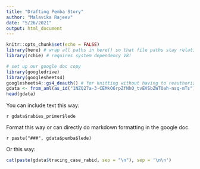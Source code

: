 ```yaml
---
title: "Drafting Pemba Story"
author: "Malavika Rajeev"
date: "5/26/2021"
output: html_document
---
```


```r
knitr::opts_chunk$set(echo = FALSE)
library(here) # wrap all paths in here() so that file paths stay relative to project root
library(rchie) # requires system dependency V8!

# set up our google doc copy
library(googledrive)
library(googlesheets4)
googlesheets4::gs4_deauth() # for knitting without having to reauthorize (otherwise will hang!)
gdata <- from_aml(as_id("1NZQ27a-3-CEMkO6rpZfNhO_tvEVSbZWTOah-nsq-mTs"))
head(gdata)
```

You can include text this way:

`r gdata$rabies_primer$lede`

Format this way or can directly do markdown formatting in the google doc.  

`r paste("###", gdata$pemba$lede)`

Or this way:

```r

cat(paste(gdata$tracing_case_rabid, sep = "\n"), sep = '\n\n')

```

